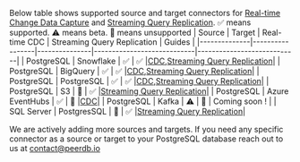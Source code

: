 
Below table shows supported source and target connectors for [Real-time Change Data Capture](http://localhost:3000/usecases/Real-time%20CDC/overview) and [Streaming Query Replication](http://localhost:3000/usecases/Streaming%20Query%20Replication/overview). ✅ means supported. ⚠️  means beta. 🛑 means unsupported
| Source       | Target          | Real-time CDC | Streaming Query Replication | Guides |
|--------------|-----------------|---------------|----------------------------|----------------------------|
| PostgreSQL   | Snowflake       |       ✅       |            ✅              |[CDC](https://docs.peerdb.io/usecases/Real-time%20CDC/postgres-to-snowflake),[Streaming Query Replication](https://docs.peerdb.io/usecases/Streaming%20Query%20Replication/postgres-to-snowflake)|
| PostgreSQL   | BigQuery        |       ✅       |            ✅              |[CDC](https://docs.peerdb.io/usecases/Real-time%20CDC/postgres-to-bigquery),[Streaming Query Replication](https://docs.peerdb.io/usecases/Streaming%20Query%20Replication/postgres-to-bigquery)|
| PostgreSQL   | PostgreSQL     |       ✅       |            ✅              |[CDC](https://docs.peerdb.io/usecases/Real-time%20CDC/postgres-to-postgres),[Streaming Query Replication](https://docs.peerdb.io/usecases/Streaming%20Query%20Replication/postgres-to-postgres)|
| PostgreSQL   | S3              |      🛑      |            ✅              |[Streaming Query Replication](https://docs.peerdb.io/usecases/Streaming%20Query%20Replication/postgres-to-s3)|
| PostgreSQL   | Azure EventHubs |      ✅      |            🛑             |[CDC](https://docs.peerdb.io/usecases/Real-time%20CDC/postgres-to-azure-eventhubs)|
| PostgreSQL   | Kafka          |      ⚠️      |            🛑             | Coming soon ! |
| SQL Server   | PostgresSQL     |      🛑      |            ✅             |[Streaming Query Replication](https://docs.peerdb.io/usecases/Streaming%20Query%20Replication/sqlserver-to-postgres)|


We are actively adding more sources and targets. If you need any specific connector as a source or target to your PostgreSQL database reach out to us at contact@peerdb.io